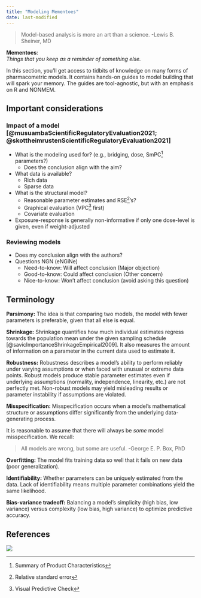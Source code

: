```yaml
---
title: "Modeling Mementoes"
date: last-modified
---
```


:::{.callout-caution title="Under construction"}
:::

> Model-based analysis is more an art than a science. -Lewis B. Sheiner, MD

**Mementoes**:  
*Things that you keep as a reminder of something else.*

In this section, you'll get access to tidbits of knowledge on many forms of pharmacometric models.
It contains hands-on guides to model building that will spark your memory.
The guides are tool-agnostic, but with an emphasis on R and NONMEM.

## Important considerations

### Impact of a model [@musuambaScientificRegulatoryEvaluation2021; @skottheimrustenScientificRegulatoryEvaluation2021]

* What is the modeling used for? (e.g., bridging, dose, SmPC^[Summary of Product Characteristics] parameters?)
  * Does the conclusion align with the aim?
* What data is available?
  * Rich data
  * Sparse data
* What is the structural model?
  * Reasonable parameter estimates and RSE^[Relative standard error]'s?
  * Graphical evaluation (VPC^[Visual Predictive Check] first)
  * Covariate evaluation

* Exposure-response is generally non-informative if only one dose-level is given, even if weight-adjusted

### Reviewing models
* Does my conclusion align with the authors?
* Questions NGN (eNGiNe)
  * Need-to-know: Will affect conclusion (Major objection)
  * Good-to-know: Could affect conclusion (Other concern)
  * Nice-to-know: Won't affect conclusion (avoid asking this question)

## Terminology

**Parsimony:** The idea is that comparing two models, the model with fewer parameters is preferable, given that all else is equal.

**Shrinkage:** Shrinkage quantifies how much individual estimates regress towards the population mean under the given sampling schedule [@savicImportanceShrinkageEmpirical2009].
It also measures the amount of information on a parameter in the current data used to estimate it.

**Robustness:** Robustness describes a model’s ability to perform reliably under varying assumptions or when faced with unusual or extreme data points.
Robust models produce stable parameter estimates even if underlying assumptions (normality, independence, linearity, etc.) are not perfectly met.
Non-robust models may yield misleading results or parameter instability if assumptions are violated.

**Misspecification:** Misspecification occurs when a model's mathematical structure or assumptions differ significantly from the underlying data-generating process.

:::{.callout-note}
It is reasonable to assume that there will always be *some* model misspecification.
We recall:

> All models are wrong, but some are useful. -George E. P. Box, PhD

:::

**Overfitting:** The model fits training data so well that it fails on new data (poor generalization).

**Identifiability:** Whether parameters can be uniquely estimated from the data.
Lack of identifiability means multiple parameter combinations yield the same likelihood.

**Bias-variance tradeoff:** Balancing a model’s simplicity (high bias, low variance) versus complexity (low bias, high variance) to optimize predictive accuracy.

## References

::: {#refs}
:::

![](images/index_modeling.png)
